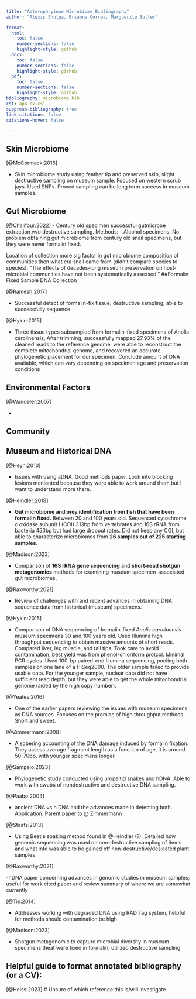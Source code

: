 ```yaml
---
title: "Asterophryinae Microbiome Bibliography"
author: "Alexis Shulga, Brianna Correa, Marguerite Butler"

format:
  html:
    toc: false
    number-sections: false
    highlight-style: github
  docx: 
    toc: false
    number-sections: false
    highlight-style: github
  pdf: 
    toc: false
    number-sections: false
    highlight-style: github
bibliography: microbiome.bib
csl: apa-cv.csl
suppress-bibliography: true
link-citations: false
citations-hover: false

---
```


## Skin Microbiome

[@McCormack:2016]

- Skin microbiome study using feather tip and preserved skin, slight destructive sampling on museum sample. Focused on western scrub jays. Used SNPs. Proved sampling can be long term success in museum samples. 

## Gut Microbiome

[@Chalifour:2022]
- Century old specimen successful gutmicrobe extraction w/o destructive sampling. Methods:
- Alcohol specimens. No problem obtaining gut microbiome from century old snail specimens, but they were never formalin fixed.

 Location of collection more sig factor in gut microbiome composition of communities then what era snail came from (didn't compare species to species). "The effects of decades-long museum preservation on host-microbial communities have not been systematically assessed."
##Formalin Fixed Sample DNA Collection

[@Ramesh:2017]

- Successful detect of formalin-fix tissue; destructive sampling; able to successfully sequence.

[@Hykin:2015]

- Three tissue types subsampled from formalin-fixed specimens of Anolis carolinensis, After trimming, successfully mapped 27.93% of the cleaned reads to the reference genome, were able to reconstruct the complete mitochondrial genome, and recovered an accurate phylogenetic placement for our specimen. Conclude amount of DNA available, which can vary depending on specimen age and preservation conditions

 
## Environmental Factors
[@Wandeler:2007]

-  

## Community 


## Museum and Historical DNA

[@Heyn:2010]

- Issues with using aDNA. Good methods paper. Look into blocking lesions menionted because they were able to work around them but I want to understand more there. 

[@Heindler:2018] 

-  __Gut microbiome and prey identification from fish that have been formalin fixed.__ Between 20 and 100 years old. Sequenced cytochrome c oxidase subunit I (COI) 313bp from vertebrates and 16S rRNA from bacteria 450bp but had large dropout rates. Did not keep any COI, but able to characterize microbiomes from __26 samples out of 225 starting samples__.

[@Madison:2023]

-  Comparison of __16S rRNA gene sequencing__ and __short-read shotgun metagenomics__ methods for examining museum specimen-associated gut microbiomes.  

[@Raxworthy:2021]

-  Review of challenges with and recent advances in obtaining DNA sequence data from historical (museum) specimens.

[@Hykin:2015]

- Comparison of DNA sequencing of formalin-fixed _Anolis carolinensis_ museum specimens 30 and 100 years old. Used Illumina high throughput sequencing to obtain massive amounts of short reads. Compared liver, leg muscle, and tail tips.  Took care to avoid contamination, best yield was from phenol-chloriform protcol. Minimal PCR cycles. Used 100-bp paired-end Illumina sequencing, pooling both samples on one lane of a HiSeq2000. The older sample failed to provide usable data. For the younger sample, nuclear data did not have sufficient read depth, but they were able to get the whole mitochondrial genome (aided by the high copy number). 

[@Yeates:2016]

- One of the earlier papers reviewing the issues with museum specimens as DNA sources. Focuses on the promise of high throughput methods. Short and sweet. 

[@Zimmermann:2008] 

- A sobering accounting of the DNA damage induced by formalin fixation. They assess average fragment length as a function of age, it is around 50-70bp, with younger specimens longer.

[@Sampaio:2023]

- Phylogenetic study conducted using uropeltid snakes and hDNA. Able to work with swabs of nondestructive and destructive DNA sampling. 

[@Paabo:2004]

- ancient DNA vs h DNA and the advances made in detecting both. Application. Parent paper to @ Zimmermann

[@Staats:2013]

- Using Beetle soaking method found in @Heindler (?). Detailed how genomic sequencing was used on non-destructive sampling of items and what info was able to be gained off non-destructive/desicated plant samples

[@Raxworthy:2021]

-hDNA paper concerning advances in genomic studies in museum samples; useful for work cited paper and review summary of where we are somewhat currently

[@Tin:2014]

- Addresses working with degraded DNA using RAD Tag system, helpful for methods should contamination be high

[@Madison:2023]

- Shotgun metagenomic to capture microbial diversity in museum specimens theat were fixed in formalin, utilized destructive sampling


## Helpful guide to format annotated bibliography (or a CV):   

[@Heiss:2023] # Unsure of which reference this is/will investigate
